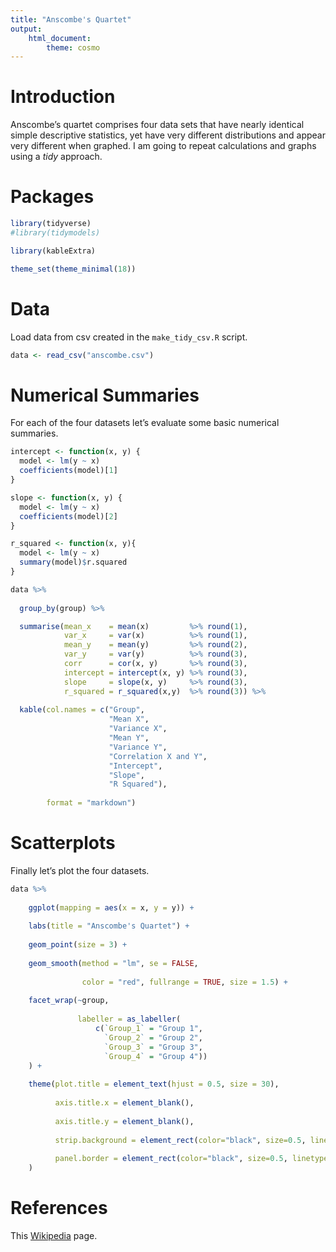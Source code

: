 ```yaml
---
title: "Anscombe's Quartet"
output:
    html_document:
        theme: cosmo
---
```


# Introduction

Anscombe's quartet comprises four data sets that have nearly identical simple
descriptive statistics, yet have very different distributions and appear very
different when graphed. I am going to repeat calculations and graphs using a
*tidy* approach.

# Packages

```r
library(tidyverse)
#library(tidymodels)

library(kableExtra)

theme_set(theme_minimal(18))
```

# Data

Load data from csv created in the `make_tidy_csv.R` script.

```r
data <- read_csv("anscombe.csv")
```

# Numerical Summaries

For each of the four datasets let's evaluate some basic numerical summaries.

```r
intercept <- function(x, y) {
  model <- lm(y ~ x)
  coefficients(model)[1]
}

slope <- function(x, y) {
  model <- lm(y ~ x)
  coefficients(model)[2]
}

r_squared <- function(x, y){
  model <- lm(y ~ x)
  summary(model)$r.squared 
}

data %>%
    
  group_by(group) %>%

  summarise(mean_x    = mean(x)         %>% round(1),
            var_x     = var(x)          %>% round(1),
            mean_y    = mean(y)         %>% round(2),
            var_y     = var(y)          %>% round(3),
            corr      = cor(x, y)       %>% round(3),
            intercept = intercept(x, y) %>% round(3),
            slope     = slope(x, y)     %>% round(3),
            r_squared = r_squared(x,y)  %>% round(3)) %>%
  
  kable(col.names = c("Group",
                      "Mean X",
                      "Variance X",
                      "Mean Y",
                      "Variance Y",
                      "Correlation X and Y",
                      "Intercept",
                      "Slope",
                      "R Squared"),
        
        format = "markdown")
```

# Scatterplots

Finally let's plot the four datasets.

```r
data %>%
    
    ggplot(mapping = aes(x = x, y = y)) +
    
    labs(title = "Anscombe's Quartet") +
    
    geom_point(size = 3) +
    
    geom_smooth(method = "lm", se = FALSE,
                
                color = "red", fullrange = TRUE, size = 1.5) +
    
    facet_wrap(~group, 
               
               labeller = as_labeller(
                   c(`Group_1` = "Group 1",
                     `Group_2` = "Group 2",
                     `Group_3` = "Group 3",
                     `Group_4` = "Group 4"))
    ) +
    
    theme(plot.title = element_text(hjust = 0.5, size = 30),
          
          axis.title.x = element_blank(),
          
          axis.title.y = element_blank(),
          
          strip.background = element_rect(color="black", size=0.5, linetype="solid"),
          
          panel.border = element_rect(color="black", size=0.5, linetype="solid", fill = NA)
    )
```

# References

This [Wikipedia](https://en.wikipedia.org/wiki/Anscombe%27s_quartet) page. 


